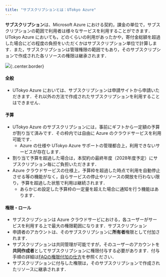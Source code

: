 ```yaml
---
title: "サブスクリプションとは：UTokyo Azure"
---
```



**サブスクリプション**は、Microsoft Azure における契約，課金の単位で，サブスクリプションの範囲で利用者は様々なサービスを利用することができます．UTokyo Azure においても，どのくらいの利用があったかや，寄付金総額を超過した場合にどの程度の負担をいただくかはサブスクリプション単位で計算します．また，サブスクリプションは管理権限の範囲でもあり，そのサブスクリプションで作成された各リソースの権限は継承されます．

![](img/02_subscription.png){:.center.border}

#### 全般
- UTokyo Azure においては、サブスクリプションは申請サイトから申請いただきます．それ以外の方法で作成されたサブスクリプションを利用することはできません．

#### 予算
- UTokyo Azure のサブスクリプションには，事前にギフトから一定額の予算が割り当て済みです．その枠内では自由に Azure のクラウドサービスを利用可能です．
  - Azure の仕様や UTokyo Azure サポートの管理都合上，利用できないサービスが存在します．
- 割り当て予算を超過した場合は，本契約の最終年度（2028年度予定）にサブスクリプション毎にご負担いただきます．
- Azure クラウドサービスの仕様上，予算枠を超過した時点で利用を自動停止させる等の機能がなく，自らサービスの停止やリソースの開放を行わない限り，予算を超過した状態で利用は継続されます．
  - あらかじめ設定した予算枠の一定量を超えた場合に通知を行う機能はあります．

#### 権限・ロール
- サブスクリプションは Azure クラウドサービにおける，各ユーザーがサービスを利用する上で最大の権限範囲になります．サブスクリプション
- 申請者のアカウントは、そのサブスクリプションに**所有者**権限として付加されます．
- サブスクリプションは共同管理が可能ですが，そのユーザーのアカウントを**共同作成者**としてサブスクリプションに権限付与する必要があります．付与手順の詳細は[FAQの権限付加の仕方](/src/pages/research_computing/utokyo_azure/faq/addrole)を参照ください．
- サブスクリプションに付与した権限は，そのサブスクリプションで作成されたリソースに継承されます．
